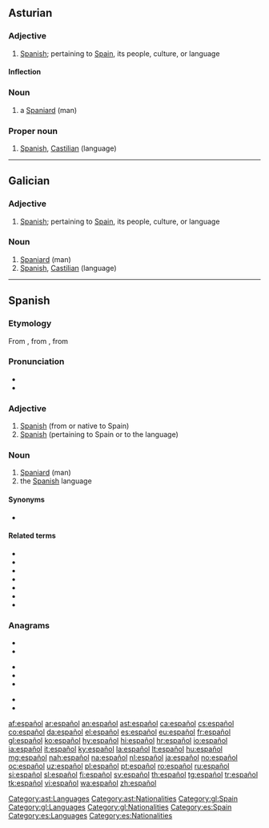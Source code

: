 ==Asturian==

===Adjective===
{{ast-adj|español|m=español|n=español|mpl=españoles}}

# [[Spanish]]; pertaining to [[Spain]], its people, culture, or language

====Inflection====
{{ast-decl-adj|español|m=español|mpl=españoles|n=español}}

===Noun===
{{ast-noun-mf|español|mpl=españoles}}

# a [[Spaniard]] (man)

===Proper noun===
{{head|ast|proper noun|g=m}}

# [[Spanish]], [[Castilian]] (language)

[[Category:ast:Languages]]
[[Category:ast:Nationalities]]

----

==Galician==

===Adjective===
{{gl-adj|f=española|mpl=españois}}

# [[Spanish]]; pertaining to [[Spain]], its people, culture, or language

===Noun===
{{gl-noun|m|españois|f=española}}

# [[Spaniard]] (man)
# [[Spanish]], [[Castilian]] (language)



[[Category:gl:Spain]]
[[Category:gl:Languages]]
[[Category:gl:Nationalities]]

----

==Spanish==

===Etymology===
From {{etyl|prv|es}} {{m|oc|espaignol}}, from {{etyl|ML.|es}} {{m|la|Hispaniolus}}, from {{etyl|la|es}} {{m|la|Hispanus}}

===Pronunciation===
* {{IPA|/es.paˈɲol/|lang=es}}
* {{audio|es-us-espanol.ogg|Audio (US)|lang=es}}

===Adjective===
{{es-adj|mpl=españoles|f=española}}

# [[Spanish]] (from or native to Spain)
# [[Spanish]] (pertaining to Spain or to the language)

===Noun===
{{es-noun|m|es|f=española}}

# [[Spaniard]] (man)
# the [[Spanish]] language

====Synonyms====
* {{sense|language}} {{l|es|castellano}}

====Related terms====
* {{l|es|España}}
* {{l|es|españolado}}
* {{l|es|españolismo}}
* {{l|es|españolista}}
* {{l|es|españolización}}
* {{l|es|españolizado}}
* {{l|es|españolizar}}

===Anagrams===
{{top3}}
* {{l|es|lapones}}
* {{l|es|las pone}}
{{mid3}}
* {{l|es|Nápoles}}
* {{l|es|nopales}}
* {{l|es|pañoles}}
{{mid3}}
* {{l|es|pelonas}}
* {{l|es|péñolas}}
{{bottom}}

[[Category:es:Spain]]
[[Category:es:Languages]]
[[Category:es:Nationalities]]

[[af:español]]
[[ar:español]]
[[an:español]]
[[ast:español]]
[[ca:español]]
[[cs:español]]
[[co:español]]
[[da:español]]
[[el:español]]
[[es:español]]
[[eu:español]]
[[fr:español]]
[[gl:español]]
[[ko:español]]
[[hy:español]]
[[hi:español]]
[[hr:español]]
[[io:español]]
[[ia:español]]
[[it:español]]
[[ky:español]]
[[la:español]]
[[lt:español]]
[[hu:español]]
[[mg:español]]
[[nah:español]]
[[na:español]]
[[nl:español]]
[[ja:español]]
[[no:español]]
[[oc:español]]
[[uz:español]]
[[pl:español]]
[[pt:español]]
[[ro:español]]
[[ru:español]]
[[si:español]]
[[sl:español]]
[[fi:español]]
[[sv:español]]
[[th:español]]
[[tg:español]]
[[tr:español]]
[[tk:español]]
[[vi:español]]
[[wa:español]]
[[zh:español]]